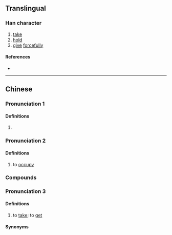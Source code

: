 {{also|挜}}
{{character info}}
==Translingual==

===Han character===
{{Han char|rn=64|rad=手|as=08|sn=11|four=51017|canj=QMLM|ids=⿰扌亞}}

# [[take]]
# [[hold]]
# [[give]] [[forcefully]]

====References====
* {{Han ref|kx=0438.010|dkj=12263|dj=0787.090|hdz=31891.010|uh=6397|ud=25495|bh=D56F|bd=54639}}

----

==Chinese==
{{zh-forms|s=挜}}

===Pronunciation 1===
{{zh-pron
|m=yà
|c=aa3,ngaa3,ngaa6
|mc=
|oc=
|ma=
|cat=v
}}

====Definitions====
{{zh-hanzi}}
# {{rfdef|zh}}

===Pronunciation 2===
{{zh-pron
|m=
|c=ngaa6
|mc=
|oc=
|ma=
|cat=v
}}

====Definitions====
{{zh-hanzi}}
# {{lb|zh|Cantonese}} to [[occupy]]

===Compounds===
{{zh-der|掗拃}}

===Pronunciation 3===
{{zh-forms|s=挜|alt=揋}}
{{zh-pron
|m=
|c=
|mn=xm,tw:òe
|mc=
|oc=
|cat=v
}}

====Definitions====
{{zh-hanzi}}

# {{lb|zh|Xiamen|&|Taiwanese Hokkien}} to [[take]]; to [[get]]

====Synonyms====
{{zh-dial|拿}}